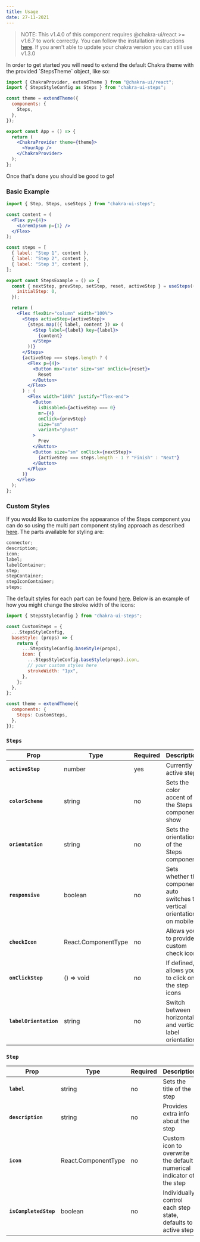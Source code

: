 ```yaml
---
title: Usage
date: 27-11-2021
---
```


> NOTE: This v1.4.0 of this component requires @chakra-ui/react >= v1.6.7 to work correctly. You can follow the installation instructions <a href="https://chakra-ui.com/docs/getting-started" target="_blank">here</a>. If you aren't able to update your chakra version you can still use v1.3.0

<p>
  In order to get started you will need to extend the default Chakra theme with
  the provided `StepsTheme` object, like so:
</p>

```jsx
import { ChakraProvider, extendTheme } from "@chakra-ui/react";
import { StepsStyleConfig as Steps } from "chakra-ui-steps";

const theme = extendTheme({
  components: {
    Steps,
  },
});

export const App = () => {
  return (
    <ChakraProvider theme={theme}>
      <YourApp />
    </ChakraProvider>
  );
};
```

Once that's done you should be good to go!

### Basic Example

```jsx
import { Step, Steps, useSteps } from "chakra-ui-steps";

const content = (
  <Flex py={4}>
    <LoremIpsum p={1} />
  </Flex>
);

const steps = [
  { label: "Step 1", content },
  { label: "Step 2", content },
  { label: "Step 3", content },
];

export const StepsExample = () => {
  const { nextStep, prevStep, setStep, reset, activeStep } = useSteps({
    initialStep: 0,
  });

  return (
    <Flex flexDir="column" width="100%">
      <Steps activeStep={activeStep}>
        {steps.map(({ label, content }) => (
          <Step label={label} key={label}>
            {content}
          </Step>
        ))}
      </Steps>
      {activeStep === steps.length ? (
        <Flex p={4}>
          <Button mx="auto" size="sm" onClick={reset}>
            Reset
          </Button>
        </Flex>
      ) : (
        <Flex width="100%" justify="flex-end">
          <Button
            isDisabled={activeStep === 0}
            mr={4}
            onClick={prevStep}
            size="sm"
            variant="ghost"
          >
            Prev
          </Button>
          <Button size="sm" onClick={nextStep}>
            {activeStep === steps.length - 1 ? "Finish" : "Next"}
          </Button>
        </Flex>
      )}
    </Flex>
  );
};
```

### Custom Styles

If you would like to customize the appearance of the Steps component you can do so using the multi part component styling approach as described <a href="https://chakra-ui.com/docs/theming/component-style#styling-multipart-components" target="_blank">here</a>. The parts available for styling are:

```js
connector;
description;
icon;
label;
labelContainer;
step;
stepContainer;
stepIconContainer;
steps;
```

The default styles for each part can be found <a href="https://github.com/jeanverster/chakra-ui-steps/blob/main/src/theme/index.ts" target="_blank">here</a>. Below is an example of how you might change the stroke width of the icons:

```js
import { StepsStyleConfig } from "chakra-ui-steps";

const CustomSteps = {
  ...StepsStyleConfig,
  baseStyle: (props) => {
    return {
      ...StepsStyleConfig.baseStyle(props),
      icon: {
        ...StepsStyleConfig.baseStyle(props).icon,
        // your custom styles here
        strokeWidth: "1px",
      },
    };
  },
};

const theme = extendTheme({
  components: {
    Steps: CustomSteps,
  },
});
```

### `Steps`

| Prop                   | Type                | Required | Description                                                                | Default    |
| ---------------------- | ------------------- | -------- | -------------------------------------------------------------------------- | ---------- |
| **`activeStep`**       | number              | yes      | Currently active step                                                      | 0          |
| **`colorScheme`**      | string              | no       | Sets the color accent of the Steps component show                          | green      |
| **`orientation`**      | string              | no       | Sets the orientation of the Steps component                                | horizontal |
| **`responsive`**       | boolean             | no       | Sets whether the component auto switches to vertical orientation on mobile | true       |
| **`checkIcon`**        | React.ComponentType | no       | Allows you to provide a custom check icon                                  | undefined  |
| **`onClickStep`**      | () => void          | no       | If defined, allows you to click on the step icons                          | undefined  |
| **`labelOrientation`** | string              | no       | Switch between horizontal and vertical label orientation                   | undefined  |

### `Step`

| Prop                  | Type                | Required | Description                                                          | Default   |
| --------------------- | ------------------- | -------- | -------------------------------------------------------------------- | --------- |
| **`label`**           | string              | no       | Sets the title of the step                                           | ''        |
| **`description`**     | string              | no       | Provides extra info about the step                                   | ''        |
| **`icon`**            | React.ComponentType | no       | Custom icon to overwrite the default numerical indicator of the step | undefined |
| **`isCompletedStep`** | boolean             | no       | Individually control each step state, defaults to active step        | undefined |
